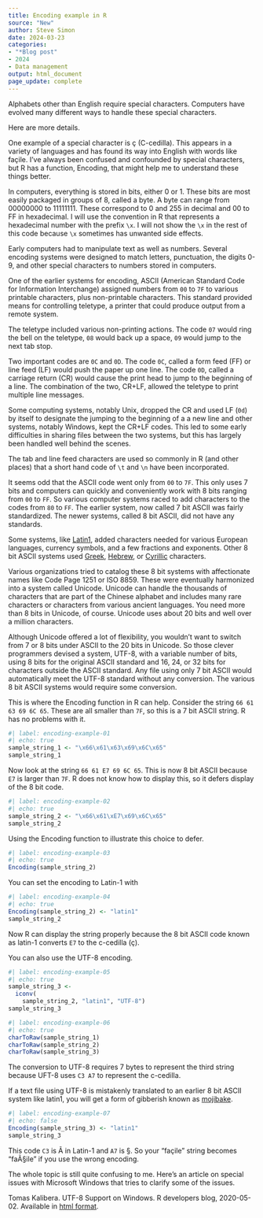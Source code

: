 ```yaml
---
title: Encoding example in R
source: "New"
author: Steve Simon
date: 2024-03-23
categories:
- "*Blog post"
- 2024
- Data management
output: html_document
page_update: complete
---
```


Alphabets other than English require special characters. Computers have evolved many different ways to handle these special characters. 

<!---more--->

Here are more details.

One example of a special character is ç (C-cedilla). This appears in a variety of languages and has found its way into English with words like façile. I've always been confused and confounded by special characters, but R has a function, Encoding, that might help me to understand these things better.

In computers, everything is stored in bits, either 0 or 1. These bits are most easily packaged in groups of 8, called a byte. A byte can range from 00000000 to 11111111. These correspond to 0 and 255 in decimal and 00 to FF in hexadecimal. I will use the convention in R that represents a hexadecimal number with the prefix `\x`. I will not show the `\x` in the rest of this code because `\x` sometimes has unwanted side effects.

Early computers had to manipulate text as well as numbers. Several encoding systems were designed to match letters, punctuation, the digits 0-9, and other special characters to numbers stored in computers. 

One of the earlier systems for encoding, ASCII (American Standard Code for Information Interchange) assigned numbers from `00` to `7F` to various printable characters, plus non-printable characters. This standard provided means for controlling teletype, a printer that could produce output from a remote system. 

The teletype included various non-printing actions. The code `07` would ring the bell on the teletype, `08` would back up a space, `09` would jump to the next tab stop. 

Two important codes are `0C` and `0D`. The code `0C`, called a form feed (FF) or line feed (LF) would push the paper up one line. The code `0D`, called a carriage return (CR) would cause the print head to jump to the beginning of a line. The combination of the two, CR+LF, allowed the teletype to print multiple line messages. 

Some computing systems, notably Unix, dropped the CR and used LF (`0d`) by itself to designate the jumping to the beginning of a a new line and other systems, notably Windows, kept the CR+LF codes. This led to some early difficulties in sharing files between the two systems, but this has largely been handled well behind the scenes.

The tab and line feed characters are used so commonly in R (and other places) that a short hand code of `\t` and `\n` have been incorporated.

It seems odd that the ASCII code went only from `00` to `7F`. This only uses 7 bits and computers can quickly and conveniently work with 8 bits ranging from `00` to `FF`. So various computer systems raced to add characters to the codes from `80` to `FF`. The earlier system, now called 7 bit ASCII was fairly standardized. The newer systems, called 8 bit ASCII, did not have any standards.

Some systems, like [Latin1][lat1], added characters needed for various European languages, currency symbols, and a few fractions and exponents. Other 8 bit ASCII systems used [Greek][gre1], [Hebrew][heb1], or [Cyrillic][cyr1] characters.

Various organizations tried to catalog these 8 bit systems with affectionate names like Code Page 1251 or ISO 8859. These were eventually harmonized into a system called Unicode. Unicode can handle the thousands of characters that are part of the Chinese alphabet and includes many rare characters or characters from various ancient languages. You need more than 8 bits in Unicode, of course. Unicode uses about 20 bits and well over a million characters.

Although Unicode offered a lot of flexibility, you wouldn't want to switch from 7 or 8 bits under ASCII to the 20 bits in Unicode. So those clever programmers devised a system, UTF-8, with a variable number of bits, using 8 bits for the original ASCII standard and 16, 24, or 32 bits for characters outside the ASCII standard. Any file using only 7 bit ASCII would automatically meet the UTF-8 standard without any conversion. The various 8 bit ASCII systems would require some conversion.

This is where the Encoding function in R can help. Consider the string `66 61 63 69 6C 65`. These are all smaller than `7F`, so this is a 7 bit ASCII string. R has no problems with it.

```r
#| label: encoding-example-01
#| echo: true
sample_string_1 <- "\x66\x61\x63\x69\x6C\x65"
sample_string_1
```

Now look at the string `66 61 E7 69 6C 65`. This is now 8 bit ASCII because `E7` is larger than `7F`. R does not know how to display this, so it defers display of the 8 bit code.

```r
#| label: encoding-example-02
#| echo: true
sample_string_2 <- "\x66\x61\xE7\x69\x6C\x65"
sample_string_2
```

Using the Encoding function to illustrate this choice to defer.

```r
#| label: encoding-example-03
#| echo: true
Encoding(sample_string_2)
```

You can set the encoding to Latin-1 with

```r
#| label: encoding-example-04
#| echo: true
Encoding(sample_string_2) <- "latin1"
sample_string_2
```

Now R can display the string properly because the 8 bit ASCII code known as latin-1 converts `E7` to the c-cedilla (ç).

You can also use the UTF-8 encoding.

```r
#| label: encoding-example-05
#| echo: true
sample_string_3 <- 
  iconv(
    sample_string_2, "latin1", "UTF-8")
sample_string_3
```

```r
#| label: encoding-example-06
#| echo: true
charToRaw(sample_string_1)
charToRaw(sample_string_2)
charToRaw(sample_string_3)
```

The conversion to UTF-8 requires 7 bytes to represent the third string because UFT-8 uses `C3 A7` to represent the c-cedilla.

If a text file using UTF-8 is mistakenly translated to an earlier 8 bit ASCII system like latin1, you will get a form of gibberish known as [mojibake][moj1].

```r
#| label: encoding-example-07
#| echo: false
Encoding(sample_string_3) <- "latin1"
sample_string_3
```

This code `C3` is Ã in Latin-1 and `A7` is §. So your "façile" string becomes "faÃ§ile" if you use the wrong encoding.

The whole topic is still quite confusing to me. Here's an article on special issues with Microsoft Windows that tries to clarify some of the issues.

Tomas Kalibera. UTF-8 Support on Windows. R developers blog, 2020-05-02. Available in [html format][kal1].

[cyr1]: https://en.wikipedia.org/wiki/Windows-1251
[enc1]: https://stat.ethz.ch/R-manual/R-devel/library/base/html/Encoding.html
[gre1]: https://en.wikipedia.org/wiki/ISO/IEC_8859-7
[heb1]: https://en.wikipedia.org/wiki/Code_page_1255
[kal1]: https://blog.r-project.org/2020/05/02/utf-8-support-on-windows
[lat1]: https://en.wikipedia.org/wiki/ISO/IEC_8859-1
[moj1]: https://en.wikipedia.org/wiki/Mojibake